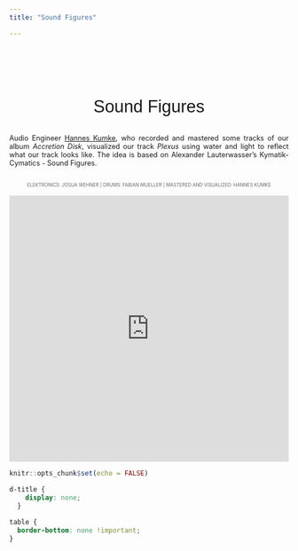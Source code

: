 ```yaml
---
title: "Sound Figures"

---
```



<div style="text-align: center; padding-top: 2em; font-size: 2.2em; font-family: 'sans-serif', sans-serif;">

Sound Figures

</div>

<div style="text-align: justify; font-size: .9em;">
  Audio Engineer <a href="https://www.discogs.com/de/artist/864606-Hannes-Kumke">Hannes Kumke</a>, who recorded and mastered some tracks of our album <i>Accretion Disk</i>, visualized our track <i>Plexus</i> using water and light to reflect what our track looks like. The idea is based on Alexander Lauterwasser's Kymatik-Cymatics - Sound Figures.
  <br>
   <br>
  
</div>

<div style="text-align: center; font-size: 0.6em; color: #666; margin-top: 0.5em; margin-bottom: 1em;">
  ELEKTRONICS: JOSUA WEHNER | DRUMS: FABIAN MUELLER | MASTERED AND VISUALIZED: HANNES KUMKE
</div>

<div style="text-align: center;">
  <iframe width="100%" height="480" src="https://www.youtube.com/embed/HsPbmyWOio4?si=byrp3Anxf9gi9HWj&amp;start=127" title="YouTube video player" frameborder="0" allow="accelerometer; autoplay; clipboard-write; encrypted-media; gyroscope; picture-in-picture; web-share" referrerpolicy="strict-origin-when-cross-origin" allowfullscreen></iframe>
</div>





```r
knitr::opts_chunk$set(echo = FALSE)
```

```css
d-title {
    display: none;
  }
```


```css
table {
  border-bottom: none !important;
}

```
